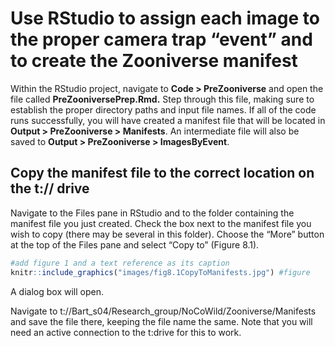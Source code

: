 # Use RStudio to assign each image to the proper camera trap "event" and to create the Zooniverse manifest


Within the RStudio project, navigate to **Code > PreZooniverse** and open the file called **PreZooniversePrep.Rmd.** Step through this file, making sure to establish the proper directory paths and input file names. If all of the code runs successfully, you will have created a manifest file that will be located in **Output > PreZooniverse > Manifests**. An intermediate file will also be saved to **Output > PreZooniverse > ImagesByEvent**.

## Copy the manifest file to the correct location on the t:// drive

Navigate to the Files pane in RStudio and to the folder containing the manifest file you just created. Check the box next to the manifest file you wish to copy (there may be several in this folder). Choose the
"More" button at the top of the Files pane and select "Copy to"
(Figure 8.1).



```r
#add figure 1 and a text reference as its caption
knitr::include_graphics("images/fig8.1CopyToManifests.jpg") #figure
```

A dialog box will open.

Navigate to t://Bart_s04/Research_group/NoCoWild/Zooniverse/Manifests and save the file there, keeping the file name the same. Note that you will need an active connection to the t:drive for this to work.